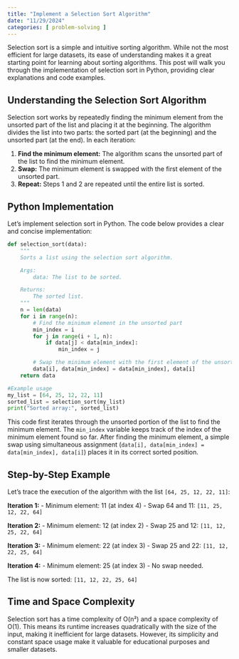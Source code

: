```yaml
---
title: "Implement a Selection Sort Algorithm"
date: "11/29/2024"
categories: [ problem-solving ]
---
```


Selection sort is a simple and intuitive sorting algorithm.  While not the most efficient for large datasets, its ease of understanding makes it a great starting point for learning about sorting algorithms. This post will walk you through the implementation of selection sort in Python, providing clear explanations and code examples.

## Understanding the Selection Sort Algorithm

Selection sort works by repeatedly finding the minimum element from the unsorted part of the list and placing it at the beginning.  The algorithm divides the list into two parts: the sorted part (at the beginning) and the unsorted part (at the end).  In each iteration:

1. **Find the minimum element:** The algorithm scans the unsorted part of the list to find the minimum element.
2. **Swap:** The minimum element is swapped with the first element of the unsorted part.
3. **Repeat:** Steps 1 and 2 are repeated until the entire list is sorted.


## Python Implementation

Let's implement selection sort in Python. The code below provides a clear and concise implementation:


```python
def selection_sort(data):
    """
    Sorts a list using the selection sort algorithm.

    Args:
        data: The list to be sorted.

    Returns:
        The sorted list.
    """
    n = len(data)
    for i in range(n):
        # Find the minimum element in the unsorted part
        min_index = i
        for j in range(i + 1, n):
            if data[j] < data[min_index]:
                min_index = j

        # Swap the minimum element with the first element of the unsorted part
        data[i], data[min_index] = data[min_index], data[i]
    return data

#Example usage
my_list = [64, 25, 12, 22, 11]
sorted_list = selection_sort(my_list)
print("Sorted array:", sorted_list)
```

This code first iterates through the unsorted portion of the list to find the minimum element.  The `min_index` variable keeps track of the index of the minimum element found so far.  After finding the minimum element, a simple swap using simultaneous assignment (`data[i], data[min_index] = data[min_index], data[i]`) places it in its correct sorted position.


##  Step-by-Step Example

Let's trace the execution of the algorithm with the list `[64, 25, 12, 22, 11]`:

**Iteration 1:**
- Minimum element: 11 (at index 4)
- Swap 64 and 11: `[11, 25, 12, 22, 64]`

**Iteration 2:**
- Minimum element: 12 (at index 2)
- Swap 25 and 12: `[11, 12, 25, 22, 64]`

**Iteration 3:**
- Minimum element: 22 (at index 3)
- Swap 25 and 22: `[11, 12, 22, 25, 64]`

**Iteration 4:**
- Minimum element: 25 (at index 3)
- No swap needed.

The list is now sorted: `[11, 12, 22, 25, 64]`


## Time and Space Complexity

Selection sort has a time complexity of O(n²) and a space complexity of O(1).  This means its runtime increases quadratically with the size of the input, making it inefficient for large datasets.  However, its simplicity and constant space usage make it valuable for educational purposes and smaller datasets.


